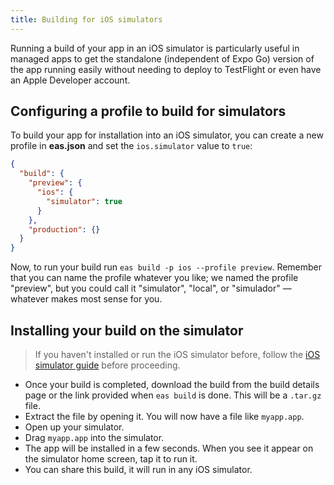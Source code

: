 ```yaml
---
title: Building for iOS simulators
---
```


Running a build of your app in an iOS simulator is particularly useful in managed apps to get the standalone (independent of Expo Go) version of the app running easily without needing to deploy to TestFlight or even have an Apple Developer account.

## Configuring a profile to build for simulators

To build your app for installation into an iOS simulator, you can create a new profile in **eas.json** and set the `ios.simulator` value to `true`:

```json
{
  "build": {
    "preview": {
      "ios": {
        "simulator": true
      }
    },
    "production": {}
  }
}
```

Now, to run your build run `eas build -p ios --profile preview`. Remember that you can name the profile whatever you like; we named the profile "preview", but you could call it "simulator", "local", or "simulador" &mdash; whatever makes most sense for you.

## Installing your build on the simulator

> If you haven't installed or run the iOS simulator before, follow the [iOS simulator guide](/workflow/ios-simulator.mdx) before proceeding.

- Once your build is completed, download the build from the build details page or the link provided when `eas build` is done. This will be a `.tar.gz` file.
- Extract the file by opening it. You will now have a file like `myapp.app`.
- Open up your simulator.
- Drag `myapp.app` into the simulator.
- The app will be installed in a few seconds. When you see it appear on the simulator home screen, tap it to run it.
- You can share this build, it will run in any iOS simulator.
